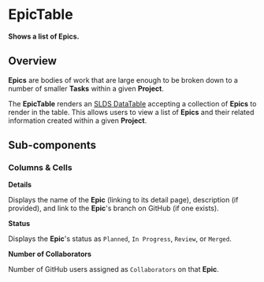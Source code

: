 
<Meta title="Epics/Table/Docs" />

# EpicTable

**Shows a list of Epics.**

## Overview

**Epics** are bodies of work that are large enough to be broken down to a number
of smaller **Tasks** within a given **Project**.

The **EpicTable** renders an
[SLDS DataTable](https://react.lightningdesignsystem.com/components/data-tables/)
accepting a collection of **Epics** to render in the table. This allows users to
view a list of **Epics** and their related information created within a given
**Project**.

<Story id="epics-table-example--epic-table" />

## Sub-components

### Columns & Cells

**Details**

Displays the name of the **Epic** (linking to its detail page), description (if
provided), and link to the **Epic**'s branch on GitHub (if one exists).

**Status**

Displays the **Epic**'s status as `Planned`, `In Progress`, `Review`, or
`Merged`.

**Number of Collaborators**

Number of GitHub users assigned as `Collaborators` on that **Epic**.
